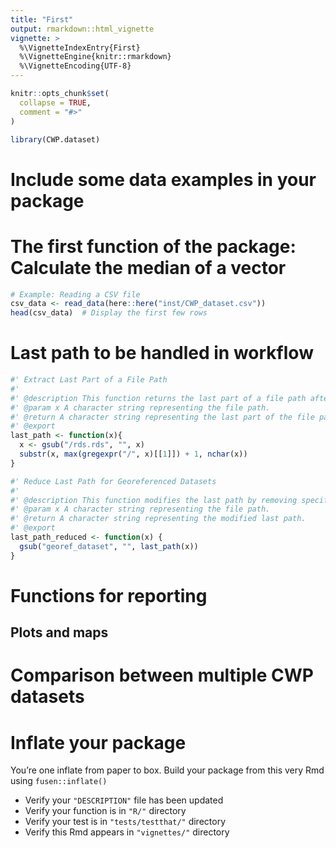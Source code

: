 ```yaml
---
title: "First"
output: rmarkdown::html_vignette
vignette: >
  %\VignetteIndexEntry{First}
  %\VignetteEngine{knitr::rmarkdown}
  %\VignetteEncoding{UTF-8}
---
```


```r
knitr::opts_chunk$set(
  collapse = TRUE,
  comment = "#>"
)
```

```r
library(CWP.dataset)
```

<!-- WARNING - This vignette is generated by {fusen} from dev/flat_first.Rmd: do not edit by hand -->


<!-- Run this 'development' chunk -->
<!-- Store every call to library() that you need to explore your functions -->

<!--
 You need to run the 'description' chunk in the '0-dev_history.Rmd' file before continuing your code there.

If it is the first time you use {fusen}, after 'description', you can directly run the last chunk of the present file with inflate() inside.
--> 

# Include some data examples in your package

<!-- 
 Store your dataset in a directory named "inst/" at the root of your project.
 Use it for your tests in this Rmd thanks to `pkgload::load_all()` to make it available
and `system.file()` to read it in your examples.

- There already is a dataset in the "inst/" directory to be used in the examples below
-->


# The first function of the package: Calculate the median of a vector

<!--
Create a chunk for the core of the function

- The chunk needs to be named `function` at least
- It contains the code of a documented function
- The chunk can also be named `function-my_median` to make it easily
findable in your Rmd
- Let the `@examples` part empty, and use the next `examples` chunk instead to present reproducible examples

After inflating the template

-  This function code will automatically be added in a new file in the "R/" directory
-->

```r
# Example: Reading a CSV file
csv_data <- read_data(here::here("inst/CWP_dataset.csv"))
head(csv_data)  # Display the first few rows
```

# Last path to be handled in workflow 
```r
#' Extract Last Part of a File Path
#'
#' @description This function returns the last part of a file path after removing a specific suffix.
#' @param x A character string representing the file path.
#' @return A character string representing the last part of the file path.
#' @export
last_path <- function(x){
  x <- gsub("/rds.rds", "", x)
  substr(x, max(gregexpr("/", x)[[1]]) + 1, nchar(x))
}
```




```r
#' Reduce Last Path for Georeferenced Datasets
#'
#' @description This function modifies the last path by removing specific substrings for clarity.
#' @param x A character string representing the file path.
#' @return A character string representing the modified last path.
#' @export
last_path_reduced <- function(x) {
  gsub("georef_dataset", "", last_path(x))
}
```


# Functions for reporting 


## Plots and maps 







# Comparison between multiple CWP datasets





<!--
# There can be development actions

Create a chunk with 'development' actions

- The chunk needs to be named `development` or `dev`
- It contains functions that are used for package development only
- Note that you may want to store most of these functions in the 0-dev_history.Rmd file

These are only included in the present flat template file, their content will not be part of the package anywhere else.
-->


# Inflate your package

You're one inflate from paper to box.
Build your package from this very Rmd using `fusen::inflate()`

- Verify your `"DESCRIPTION"` file has been updated
- Verify your function is in `"R/"` directory
- Verify your test is in `"tests/testthat/"` directory
- Verify this Rmd appears in `"vignettes/"` directory

